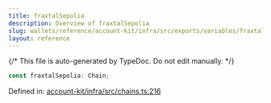 ```yaml
---
title: fraxtalSepolia
description: Overview of fraxtalSepolia
slug: wallets/reference/account-kit/infra/src/exports/variables/fraxtalSepolia
layout: reference
---
```


{/* This file is auto-generated by TypeDoc. Do not edit manually. */}

```ts
const fraxtalSepolia: Chain;
```

Defined in: [account-kit/infra/src/chains.ts:216](https://github.com/alchemyplatform/aa-sdk/blob/9f926c402d1661309abbf8eae8431e52e8c5e53f/account-kit/infra/src/chains.ts#L216)
